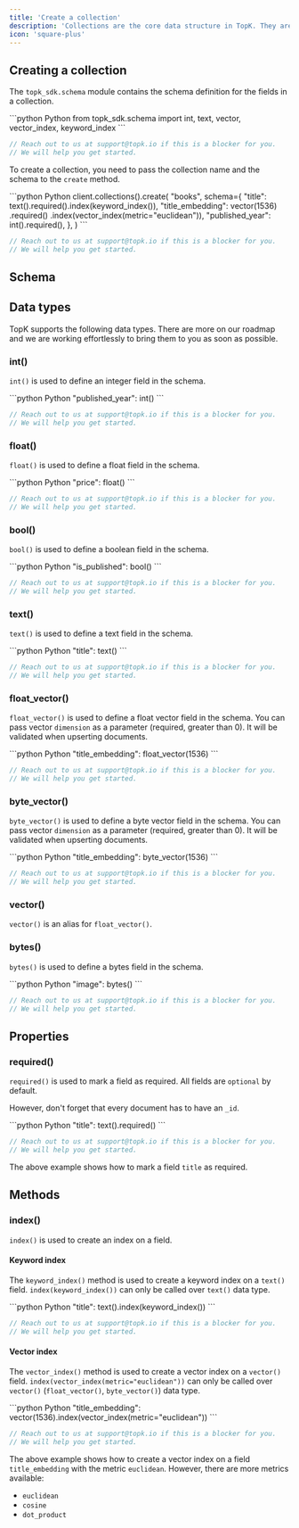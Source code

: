 ```yaml
---
title: 'Create a collection'
description: 'Collections are the core data structure in TopK. They are used to store and query documents.'
icon: 'square-plus'
---
```


## Creating a collection

The `topk_sdk.schema` module contains the schema definition for the fields in a collection.

<CodeGroup>
```python Python
from topk_sdk.schema import int, text, vector, vector_index, keyword_index
```

```js JavaScript
// Reach out to us at support@topk.io if this is a blocker for you.
// We will help you get started.
```
</CodeGroup>

To create a collection, you need to pass the collection name and the schema to the `create` method.

<CodeGroup>
```python Python
client.collections().create(
    "books",
    schema={
        "title": text().required().index(keyword_index()),
        "title_embedding": vector(1536)
        .required()
        .index(vector_index(metric="euclidean")),
        "published_year": int().required(),
    },
)
```

```js JavaScript
// Reach out to us at support@topk.io if this is a blocker for you.
// We will help you get started.
```
</CodeGroup>

## Schema

## Data types

TopK supports the following data types. There are more on our roadmap and we are working effortlessly to bring them to you as soon as possible.

### int()

`int()` is used to define an integer field in the schema.

<CodeGroup>
```python Python
"published_year": int()
```

```js JavaScript
// Reach out to us at support@topk.io if this is a blocker for you.
// We will help you get started.
```
</CodeGroup>

### float()

`float()` is used to define a float field in the schema.

<CodeGroup>
```python Python
"price": float()
```

```js JavaScript
// Reach out to us at support@topk.io if this is a blocker for you.
// We will help you get started.
```
</CodeGroup>

### bool()

`bool()` is used to define a boolean field in the schema.

<CodeGroup>
```python Python
"is_published": bool()
```

```js JavaScript
// Reach out to us at support@topk.io if this is a blocker for you.
// We will help you get started.
```
</CodeGroup>

### text()

`text()` is used to define a text field in the schema.

<CodeGroup>
```python Python
"title": text()
```

```js JavaScript
// Reach out to us at support@topk.io if this is a blocker for you.
// We will help you get started.
```
</CodeGroup>

### float_vector()

`float_vector()` is used to define a float vector field in the schema. You can pass vector `dimension` as a parameter (required, greater than 0). It will be validated when upserting documents.

<CodeGroup>
```python Python
"title_embedding": float_vector(1536)
```

```js JavaScript
// Reach out to us at support@topk.io if this is a blocker for you.
// We will help you get started.
```
</CodeGroup>

### byte_vector()

`byte_vector()` is used to define a byte vector field in the schema. You can pass vector `dimension` as a parameter (required, greater than 0). It will be validated when upserting documents.

<CodeGroup>
```python Python
"title_embedding": byte_vector(1536)
```

```js JavaScript
// Reach out to us at support@topk.io if this is a blocker for you.
// We will help you get started.
```
</CodeGroup>

### vector()

`vector()` is an alias for `float_vector()`.

### bytes()

`bytes()` is used to define a bytes field in the schema.

<CodeGroup>
```python Python
"image": bytes()
```

```js JavaScript
// Reach out to us at support@topk.io if this is a blocker for you.
// We will help you get started.
```
</CodeGroup>

## Properties

### required()

`required()` is used to mark a field as required. All fields are `optional` by default.

<Note>However, don't forget that every document has to have an `_id`.</Note>

<CodeGroup>
```python Python
"title": text().required()
```

```js JavaScript
// Reach out to us at support@topk.io if this is a blocker for you.
// We will help you get started.
```
</CodeGroup>

The above example shows how to mark a field `title` as required.

## Methods

### index()

`index()` is used to create an index on a field.

#### Keyword index

The `keyword_index()` method is used to create a keyword index on a `text()` field.
`index(keyword_index())` can only be called over `text()` data type.

<CodeGroup>
```python Python
"title": text().index(keyword_index())
```

```js JavaScript
// Reach out to us at support@topk.io if this is a blocker for you.
// We will help you get started.
```
</CodeGroup>

#### Vector index

The `vector_index()` method is used to create a vector index on a `vector()` field.
`index(vector_index(metric="euclidean"))` can only be called over `vector()` (`float_vector()`, `byte_vector()`) data type.

<CodeGroup>
```python Python
"title_embedding": vector(1536).index(vector_index(metric="euclidean"))
```

```js JavaScript
// Reach out to us at support@topk.io if this is a blocker for you.
// We will help you get started.
```
</CodeGroup>

The above example shows how to create a vector index on a field `title_embedding` with the metric `euclidean`.
However, there are more metrics available:
- `euclidean`
- `cosine`
- `dot_product`

<Support />
